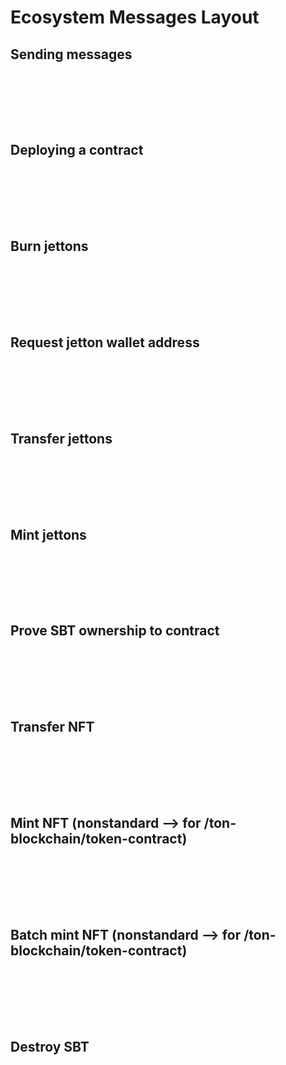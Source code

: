 
# Ecosystem Messages Layout


## Sending messages
<br></br>
<div class="text--center">
<ThemedImage
  alt=""
  sources={{
    light: '/img/docs/ecosystem-messages-layout/ecosystem_messages_layout_1.svg?raw=true',
    dark: '/img/docs/ecosystem-messages-layout/ecosystem_messages_layout_1.svg?raw=true',
  }}
/>
</div>
<br></br>

## Deploying a contract
<br></br>
<div class="text--center">
<ThemedImage
  alt=""
  sources={{
    light: '/img/docs/ecosystem-messages-layout/ecosystem_messages_layout_2.svg?raw=true',
    dark: '/img/docs/ecosystem-messages-layout/ecosystem_messages_layout_2.svg?raw=true',
  }}
/>
</div>
<br></br>

## Burn jettons
<br></br>
<div class="text--center">
<ThemedImage
  alt=""
  sources={{
    light: '/img/docs/ecosystem-messages-layout/ecosystem_messages_layout_3.svg?raw=true',
    dark: '/img/docs/ecosystem-messages-layout/ecosystem_messages_layout_3.svg?raw=true',
  }}
/>
</div>
<br></br>


## Request jetton wallet address
<br></br>
<div class="text--center">
<ThemedImage
  alt=""
  sources={{
    light: '/img/docs/ecosystem-messages-layout/ecosystem_messages_layout_4.svg?raw=true',
    dark: '/img/docs/ecosystem-messages-layout/ecosystem_messages_layout_4.svg?raw=true',
  }}
/>
</div>
<br></br>

## Transfer jettons
<br></br>
<div class="text--center">
<ThemedImage
  alt=""
  sources={{
    light: '/img/docs/ecosystem-messages-layout/ecosystem_messages_layout_5.svg?raw=true',
    dark: '/img/docs/ecosystem-messages-layout/ecosystem_messages_layout_5.svg?raw=true',
  }}
/>
</div>
<br></br>

## Mint jettons
<br></br>
<div class="text--center">
<ThemedImage
  alt=""
  sources={{
    light: '/img/docs/ecosystem-messages-layout/ecosystem_messages_layout_6.svg?raw=true',
    dark: '/img/docs/ecosystem-messages-layout/ecosystem_messages_layout_6.svg?raw=true',
  }}
/>
</div>
<br></br>

## Prove SBT ownership to contract
<br></br>
<div class="text--center">
<ThemedImage
  alt=""
  sources={{
    light: '/img/docs/ecosystem-messages-layout/ecosystem_messages_layout_7.svg?raw=true',
    dark: '/img/docs/ecosystem-messages-layout/ecosystem_messages_layout_7.svg?raw=true',
  }}
/>
</div>
<br></br>

## Transfer NFT
<br></br>
<div class="text--center">
<ThemedImage
  alt=""
  sources={{
    light: '/img/docs/ecosystem-messages-layout/ecosystem_messages_layout_8.svg?raw=true',
    dark: '/img/docs/ecosystem-messages-layout/ecosystem_messages_layout_8.svg?raw=true',
  }}
/>
</div>
<br></br>

## Mint NFT (nonstandard --> for /ton-blockchain/token-contract)
<br></br>
<div class="text--center">
<ThemedImage
  alt=""
  sources={{
    light: '/img/docs/ecosystem-messages-layout/ecosystem_messages_layout_9.svg?raw=true',
    dark: '/img/docs/ecosystem-messages-layout/ecosystem_messages_layout_9.svg?raw=true',
  }}
/>
</div>
<br></br>

## Batch mint NFT (nonstandard --> for /ton-blockchain/token-contract)
<br></br>
<div class="text--center">
<ThemedImage
  alt=""
  sources={{
    light: '/img/docs/ecosystem-messages-layout/ecosystem_messages_layout_10.svg?raw=true',
    dark: '/img/docs/ecosystem-messages-layout/ecosystem_messages_layout_10.svg?raw=true',
  }}
/>
</div>
<br></br>

## Destroy SBT
<br></br>
<div class="text--center">
<ThemedImage
  alt=""
  sources={{
    light: '/img/docs/ecosystem-messages-layout/ecosystem_messages_layout_11.svg?raw=true',
    dark: '/img/docs/ecosystem-messages-layout/ecosystem_messages_layout_11.svg?raw=true',
  }}
/>
</div>
<br></br>







